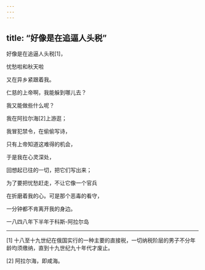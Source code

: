 ```yaml
---
---
---
```

title: “好像是在追逼人头税”
---




好像是在追逼人头税[1]，

忧愁啦和秋天啦

又在异乡紧跟着我。

仁慈的上帝啊，我能躲到哪儿去？

我又能做些什么呢？

我在阿拉尔海[2]上游逛；

我冒犯禁令，在偷偷写诗，

只有上帝知道这难得的机会，

于是我在心灵深处，

回想起已往的一切，把它们写出来；

为了要把忧愁赶走，不让它像一个官兵

在折磨着我的心。可是那个恶毒的看守，

一分钟都不肯离开我的身边。

一八四八年下半年于科斯-阿拉尔岛



* * *



[1] 十八至十九世纪在俄国实行的一种主要的直接税，一切纳税阶层的男子不分年龄均须缴纳，直到十九世纪九十年代才废止。

[2] 阿拉尔海，即咸海。